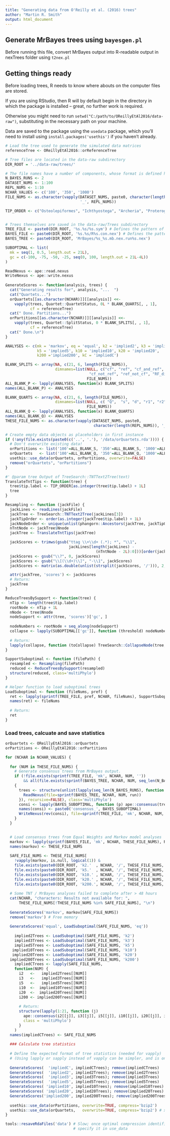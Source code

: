 ```yaml
---
title: "Generating data from O'Reilly et al. (2016) trees"
author: "Martin R. Smith"
output: html_document
--- 
```


## Generate MrBayes trees using `bayesgen.pl`

Before running this file, convert MrBayes output into R-readable output in 
nexTrees folder using `t2nex.pl`

## Getting things ready

Before loading trees, R needs to know where abouts on the computer files are stored.

If you are using RStudio, then R will by default begin in the directory
in which the package is installed -- great, no further work is required.

Otherwise you might need to run `setwd("C:/path/to/OReillyEtAl2016/data-raw")`,
substituting in the necessary path on your machine.

Data are saved to the package using the `usedata` package, which you'll need to
install using `install.packages('usethis')` if you haven't already.

```R
# Load the tree used to generate the simulated data matrices
referenceTree <- OReillyEtAl2016::orReferenceTree

# Tree files are located in the data-raw subdirectory
DIR_ROOT = '../data-raw/trees/'

# The file names have a number of components, whose format is defined here:
N_BAYES_RUNS <- 2
DATASET_NUMS <- 1:100
REPL_NUMS <- 1:10
NCHAR_VALUES <- c('100', '350', '1000')
FILE_NUMS <- as.character(vapply(DATASET_NUMS, paste0, character(length(REPL_NUMS)),
                                 '_', REPL_NUMS))

TIP_ORDER <- c("Osteolepiformes", "Ichthyostega", "Archeria", "Proterogyrinus", "Ariekanerpeton", "Seymouria", "Kotlassia", "Nectridea", "Utaherpeton", "Asaphestera", "Lysorophia", "Cardiocephalus", "Brachystelechidae", "Rhynchonkos", "Pantylus", "Microbrachis", "Adelogyrinidae", "Caeciliidae", "Typhlonectidae", "Ichthyophiidae", "Rhinatrematidae", "Eocaecilia", "Rhyacotritonidae", "Plethodontinae", "Bolitoglossinae", "Spelerpinae", "Hemidactylinae", "Amphiumidae", "Salamandridae", "Dicamptodontidae", "Ambystomatidae", "Proteidae", "Sirenidae", "Cryptobranchidae", "Hynobiidae", "Karaurus", "Leiopelmatidae", "Ascaphidae", "Pelodytidae", "Megophryidae", "Pelobatidae", "Scaphiopodidae", "Ranoidea", "Sooglossidae", "Heleophrynidae", "Myobatrachidae", "Calyptocephallidae", "Hyloidea", "Rhinophrynidae", "Pipidae", "Bombinatoridae", "Discoglossidae", "Triadobatrachus", "Aistopoda", "Westlothiana", "Procolophonidae", "Captorhinidae", "Synapsida", "Diadectes", "Limnoscelis", "Solenodonsaurus", "Gephyrostegidae", "Doleserpeton", "Amphibamus", "Apateon", "Tersomius", "Ecolsonia", "Eryops", "Dendrerpeton", "Colosteidae", "Baphetidae", "Crassigyrinus", "Tulerpeton", "Acanthostega", "Panderichthyidae");


# Trees themselves are saved in the data-raw/Trees subdirectory
TREE_FILE <- paste0(DIR_ROOT, '%s.%s/%s.sym') # Defines the pattern of the file name
BAYES_FILE <- paste0(DIR_ROOT, '%s.%s/R%s.con.nex') # Defines the pattern of the file name
BAYES_TREE <- paste0(DIR_ROOT, 'MrBayes/%s_%s.mb.nex.run%s.nex')

SUBOPTIMAL <- list(
  mk = seq(1, 0.5, length.out = 21L),
  gc = c(-100, -75, -50, -25, seq(0, 100, length.out = 21L-4L))
)

ReadNexus <- ape::read.nexus
WriteNexus <- ape::write.nexus
  
GenerateScores <- function(analysis, trees) {
  cat("Generating results for", analysis, "...  ")
  cat("Quartets...")
  orQuartets[[as.character(NCHAR)]][[analysis]] <<-
    vapply(trees, Quartet::QuartetStatus, 0L * BLANK_QUARTS[, , 1], 
           cf = referenceTree)
  cat(" Done. Partitions...")
  orPartitions[[as.character(NCHAR)]][[analysis]] <<- 
    vapply(trees, Quartet::SplitStatus, 0 * BLANK_SPLITS[, , 1],
           cf = referenceTree)
  cat(" Done.\n")
}

ANALYSES <- c(mk = 'markov', eq = 'equal', k2 = 'implied2', k3 = 'implied3', 
              k5 = 'implied5', k10 = 'implied10', k20 = 'implied20', 
              k200 ='implied200', kC = 'impliedC')

BLANK_SPLITS <- array(NA, c(21, 6, length(FILE_NUMS)),
                      dimnames=list(NULL, c("cf", "ref", "cf_and_ref",
                                     "cf_not_ref", "ref_not_cf", "RF_dist"),
                                    FILE_NUMS))
ALL_BLANK_P <- lapply(ANALYSES, function(x) BLANK_SPLITS)
names(ALL_BLANK_P) <- ANALYSES

BLANK_QUARTS <- array(NA, c(21, 6, length(FILE_NUMS)),
                      dimnames=list(NULL, c( "Q",  "s", "d", "r1", "r2", "u"),
                                    FILE_NUMS))
ALL_BLANK_Q <- lapply(ANALYSES, function(x) BLANK_QUARTS)
names(ALL_BLANK_Q) <- ANALYSES
THESE_FILE_NUMS <- as.character(vapply(DATASET_NUMS, paste0, 
                                       character(length(REPL_NUMS)), '_', REPL_NUMS))

# Create empty data objects as placeholders in first instance
if (!any(file.exists(paste0(c('..', '.'), '/data/orQuartets.rda')))) {
  # Don't overwrite existing data!
  orPartitions <- list('100'=ALL_BLANK_S, '350'=ALL_BLANK_S, '1000'=ALL_BLANK_S)
  orQuartets   <- list('100'=ALL_BLANK_Q, '350'=ALL_BLANK_Q, '1000'=ALL_BLANK_Q)
  usethis::use_data(orQuartets, orPartitions, overwrite=FALSE)
  remove("orQuartets", "orPartitions")
}

#' @param tree Output of TreeSearch::TNTText2Tree(text)
TranslateTntTips <- function(tree) {
  tree$tip.label <- TIP_ORDER[as.integer(tree$tip.label) + 1L]
  tree
}

Resampling <- function (jackFile) {
  jackLines <- readLines(jackFile)
  jackTree <- TreeSearch::TNTText2Tree(jackLines[3])
  jackTipOrder <- order(as.integer(jackTree$tip.label) + 1L)
  jackNodeOrder <- unique(unlist(phangorn::Ancestors(jackTree, jackTipOrder)))[-1]
  nTntNode <- jackTree$Nnode
  jackTree <- TranslateTntTips(jackTree)

  jackScores <- trimws(gsub("ttag \\+\\d+ (.*); *", "\\1",
                            jackLines[length(jackLines) -
                                        (nTntNode - 2L):0]))[order(jackNodeOrder)]
  jackScores <- gsub("\\?", 0, jackScores)
  jackScores <- gsub("\\[(\\d+)\\]", "-\\1", jackScores)
  jackScores <- matrix(as.double(unlist(strsplit(jackScores, '/'))), 2, dimnames=list(c('freq', 'gc'), NULL))

  attr(jackTree, 'scores') <- jackScores
  # Return:
  jackTree
}

ReduceTreesBySupport <- function(tree) {
  nTip <- length(tree$tip.label)
  rootNode <- nTip + 1L
  nNode <- tree$Nnode
  nodeSupport <- attr(tree, 'scores')['gc', ]
  
  nodeNumbers <- rootNode + seq_along(nodeSupport)
  collapse <- lapply(SUBOPTIMAL[['gc']], function (threshold) nodeNumbers[nodeSupport < threshold])
  
  # Return:
  lapply(collapse, function (toCollapse) TreeSearch::CollapseNode(tree, toCollapse))
}

SupportSuboptimal <- function (filePath) {
  resampled <- Resampling(filePath)
  reduced <- ReduceTreesBySupport(resampled)
  structure(reduced, class='multiPhylo')
}

# Helper function to load suboptimal trees
LoadSuboptimal <- function (fileNums, pref) {
  ret <- lapply(sprintf(TREE_FILE, pref, NCHAR, fileNums), SupportSuboptimal)
  names(ret) <- fileNums
  
  # Return:
  ret
}

```


### Load trees, calcuate and save statistics

```R
orQuartets <- OReillyEtAl2016::orQuartets
orPartitions <- OReillyEtAl2016::orPartitions

for (NCHAR in NCHAR_VALUES) {
  
  for (NUM in THESE_FILE_NUMS) {
    # Generate consensus trees from MrBayes output.
    if (!file.exists(sprintf(TREE_FILE, 'mk', NCHAR, NUM, ''))
        && all(file.exists(sprintf(BAYES_TREE, NCHAR, NUM, seq_len(N_BAYES_RUNS)))))
    {
      trees <- structure(unlist(lapply(seq_len(N_BAYES_RUNS), function (run) {
        ReadNexus(file=sprintf(BAYES_TREE, NCHAR, NUM, run))
      }), recursive=FALSE), class='multiPhylo')
      consi <- lapply(BAYES_SUBOPTIMAL, function (p) ape::consensus(trees, p=p))
      names(consi) <- paste0('consensus_', BAYES_SUBOPTIMAL)
      WriteNexus(rev(consi), file=sprintf(TREE_FILE, 'mk', NCHAR, NUM, ''))
    }
  }
  

  # Load consensus trees from Equal Weights and Markov model analyses
  markov <- lapply(sprintf(BAYES_FILE, 'mk', NCHAR, THESE_FILE_NUMS), ReadNexusSafely)
  names(markov) <- THESE_FILE_NUMS
  
  SAFE_FILE_NUMS <- THESE_FILE_NUMS[
    !vapply(markov, is.null, logical(1)) &
    file.exists(paste0(DIR_ROOT, 'k2.'  , NCHAR, '/', THESE_FILE_NUMS, '.sym')) & 
    file.exists(paste0(DIR_ROOT, 'k5.'  , NCHAR, '/', THESE_FILE_NUMS, '.sym')) & 
    file.exists(paste0(DIR_ROOT, 'k10.' , NCHAR, '/', THESE_FILE_NUMS, '.sym')) & 
    file.exists(paste0(DIR_ROOT, 'k20.' , NCHAR, '/', THESE_FILE_NUMS, '.sym')) & 
    file.exists(paste0(DIR_ROOT, 'k200.', NCHAR, '/', THESE_FILE_NUMS, '.sym'))]
  
  # Some TNT / MrBayes analyses failed to complete after > 48 hours
  cat(NCHAR, "characters: Results not available for: ",
      THESE_FILE_NUMS[!THESE_FILE_NUMS %in% SAFE_FILE_NUMS], "\n")
  
  GenerateScores('markov', markov[SAFE_FILE_NUMS])
  remove('markov') # Free memory
  
  GenerateScores('equal', LoadSuboptimal(SAFE_FILE_NUMS, 'eq'))
  
    implied2Trees <- LoadSuboptimal(SAFE_FILE_NUMS, 'k2')
    implied3Trees <- LoadSuboptimal(SAFE_FILE_NUMS, 'k3')
    implied5Trees <- LoadSuboptimal(SAFE_FILE_NUMS, 'k5')
   implied10Trees <- LoadSuboptimal(SAFE_FILE_NUMS, 'k10')
   implied20Trees <- LoadSuboptimal(SAFE_FILE_NUMS, 'k20')
  implied200Trees <- LoadSuboptimal(SAFE_FILE_NUMS, 'k200')
    impliedCTrees <- lapply(SAFE_FILE_NUMS,
    function(NUM) {
      i2   <-   implied2Trees[[NUM]]
      i3   <-   implied3Trees[[NUM]]
      i5   <-   implied5Trees[[NUM]]
      i10  <-  implied10Trees[[NUM]]
      i20  <-  implied20Trees[[NUM]]
      i200 <- implied200Trees[[NUM]]
      
      # Return:
      structure(lapply(1:21, function (j) 
        ape::consensus(i2[[j]], i3[[j]], i5[[j]], i10[[j]], i20[[j]], i200[[j]])),
        class = 'multiPhylo')
      }
    )
  names(impliedCTrees) <- SAFE_FILE_NUMS
  
  ### Calculate tree statistics
  
  # Define the expected format of tree statistics (needed for vapply)
  # (Using lapply or sapply instead of vapply can be simpler, and is only slightly slower)
  
  GenerateScores(  'impliedC', impliedCTrees); remove(impliedCTrees)
  GenerateScores(  'implied2', implied2Trees); remove(implied2Trees)
  GenerateScores(  'implied3', implied3Trees); remove(implied3Trees)
  GenerateScores(  'implied5', implied5Trees); remove(implied5Trees)
  GenerateScores( 'implied10', implied10Trees); remove(implied10Trees)
  GenerateScores( 'implied20', implied20Trees); remove(implied20Trees)
  GenerateScores('implied200', implied200Trees); remove(implied200Trees)
  
  usethis::use_data(orPartitions, overwrite=TRUE, compress='bzip2')
  usethis::use_data(orQuartets,   overwrite=TRUE, compress='bzip2') # xz better, but errors
}

tools::resaveRdaFiles('data') # Slow; once optimal compression identified,
                              # specify it in use_data
```

